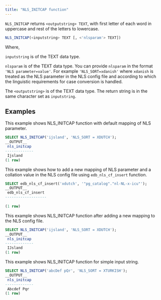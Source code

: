 ```yaml
---
title: "NLS_INITCAP function"
---
```


`NLS_INITCAP` returns `<outputstring> TEXT`, with first letter of each word in uppercase and rest of the letters to lowercase.


```sql
NLS_INITCAP(<inputstring> TEXT [, <'nlsparam'> TEXT])
```

Where, 

`inputstring` is of the TEXT data type.

`nlsparam` is of the TEXT data type. You can provide `nlsparam` in the format `'NLS parameter=value'`. For example `'NLS_SORT=xdanish'` where `xdanish` is treated as the NLS parameter in the NLS config file and according to which the linguistic requirements for case conversion is handled.

The `<outputstring>` is of the TEXT data type. The return string is in the same character set as `inputstring`.

## Examples

This example shows NLS_INITCAP function with default mapping of NLS parameter.

```sql
SELECT NLS_INITCAP('ijsland', 'NLS_SORT = XDUTCH');
__OUTPUT__
 nls_initcap 
-------------
 Ijsland
(1 row)
```

This example shows how to add a new mapping of NLS parameter and a collation value in the NLS config file using `edb_nls_cf_insert` function.

```sql
SELECT edb_nls_cf_insert('xdutch', '"pg_catalog"."nl-NL-x-icu"');
__OUTPUT__
 edb_nls_cf_insert 
-------------------
 
(1 row)
```

This example shows NLS_INITCAP function after adding a new mapping to the NLS config file.

```sql
SELECT NLS_INITCAP('ijsland', 'NLS_SORT = XDUTCH');
__OUTPUT__
 nls_initcap 
-------------
 IJsland
(1 row)
```


This example shows NLS_INITCAP function for simple input string.

```sql
SELECT NLS_INITCAP('abcDef pQr', 'NLS_SORT = XTURKISH');
__OUTPUT__
 nls_initcap 
-------------
 Abcdef Pqr
(1 row)
```